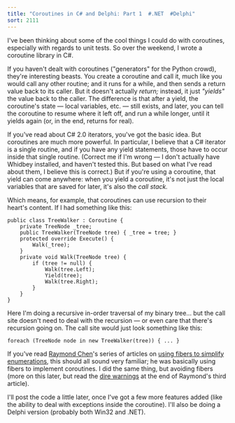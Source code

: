 ```yaml
---
title: "Coroutines in C# and Delphi: Part 1  #.NET  #Delphi"
sort: 2111
---
```

I've been thinking about some of the cool things I could do with coroutines, especially with regards to unit tests. So over the weekend, I wrote a coroutine library in C#.



If you haven't dealt with coroutines ("generators" for the Python crowd), they're interesting beasts. You create a coroutine and call it, much like you would call any other routine; and it runs for a while, and then sends a return value back to its caller. But it doesn't actually <em>return;</em> instead, it just <em>"yields"</em> the value back to the caller. The difference is that after a yield, the coroutine's state &mdash; local variables, etc. &mdash; still exists, and later, you can tell the coroutine to resume where it left off, and run a while longer, until it yields again (or, in the end, returns for real).

If you've read about C# 2.0 iterators, you've got the basic idea. But coroutines are much more powerful. In particular, I believe that a C# iterator is a single routine, and if you have any yield statements, those have to occur inside that single routine. (Correct me if I'm wrong &mdash; I don't actually have Whidbey installed, and haven't tested this. But based on what I've read about them, I believe this is correct.) But if you're using a coroutine, that yield can come anywhere: when you yield a coroutine, it's not just the local variables that are saved for later, it's also the <em>call stack.</em>

Which means, for example, that coroutines can use recursion to their heart's content. If I had something like this:

```
public class TreeWalker : Coroutine {
    private TreeNode _tree;
    public TreeWalker(TreeNode tree) { _tree = tree; }
    protected override Execute() {
        Walk(_tree);
    }
    private void Walk(TreeNode tree) {
        if (tree != null) {
            Walk(tree.Left);
            Yield(tree);
            Walk(tree.Right);
        }
    }
}
```

Here I'm doing a recursive in-order traversal of my binary tree... but the call site doesn't need to deal with the recursion &mdash; or even care that there's recursion going on. The call site would just look something like this:

```
foreach (TreeNode node in new TreeWalker(tree)) { ... }
```

If you've read <a href="http://weblogs.asp.net/oldnewthing/">Raymond Chen</a>'s series of articles on <a href="http://weblogs.asp.net/oldnewthing/archive/2004/12/31/344799.aspx">using fibers to simplify enumerations</a>, this should all sound very familiar; he was basically using fibers to implement coroutines. I did the same thing, but avoiding fibers (more on this later, but read the <a href="http://weblogs.asp.net/oldnewthing/archive/2004/12/31/344799.aspx">dire warnings</a> at the end of Raymond's third article).

I'll post the code a little later, once I've got a few more features added (like the ability to deal with exceptions inside the coroutine). I'll also be doing a Delphi version (probably both Win32 and .NET).
